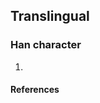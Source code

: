 ==Translingual==

===Han character===
{{Han char|rn=|rad=乙|as=03|sn=4|four=|canj=土弓 (GN)}}

# {{defn|Han}}

====References====
{{Han ref|kx=0084.071|dkj=|dj=|hdz=|uh=340B|ud=13323|bh=|bd=}}